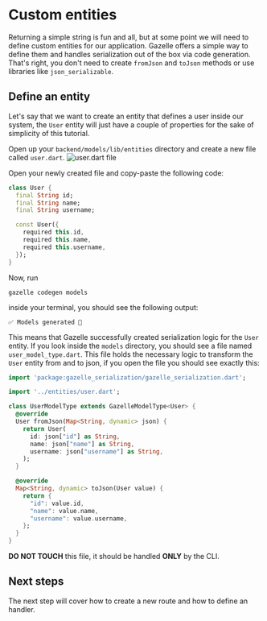 # Custom entities

Returning a simple string is fun and all, but at some point we will need to
define custom entities for our application. Gazelle offers a simple way
to define them and handles serialization out of the box via code generation.
That's right, you don't need to create `fromJson` and `toJson` methods or use
libraries like `json_serializable`.

## Define an entity

Let's say that we want to create an entity that defines a user inside our
system, the `User` entity will just have a couple of properties for the sake
of simplicity of this tutorial.

Open up your `backend/models/lib/entities` directory and create a new file
called `user.dart`.
<Image src="/assets/custom_entities_1.png" alt="user.dart file" />

Open your newly created file and copy-paste the following code:
```dart
class User {
  final String id;
  final String name;
  final String username;

  const User({
    required this.id,
    required this.name,
    required this.username,
  });
}
```

Now, run
```shell
gazelle codegen models
```
inside your terminal, you should see the following output:
```console
✅ Models generated 🚀
```

This means that Gazelle successfully created serialization logic for the `User`
entity. If you look inside the `models` directory, you should see a file
named `user_model_type.dart`.
This file holds the necessary logic to transform the `User` entity from and to
json, if you open the file you should see exactly this:
```dart
import 'package:gazelle_serialization/gazelle_serialization.dart';

import '../entities/user.dart';

class UserModelType extends GazelleModelType<User> {
  @override
  User fromJson(Map<String, dynamic> json) {
    return User(
      id: json["id"] as String,
      name: json["name"] as String,
      username: json["username"] as String,
    );
  }

  @override
  Map<String, dynamic> toJson(User value) {
    return {
      "id": value.id,
      "name": value.name,
      "username": value.username,
    };
  }
}
```

<b>DO NOT TOUCH</b> this file, it should be handled <b>ONLY</b> by the CLI.

## Next steps

The next step will cover how to create a new route and how to define an handler.
